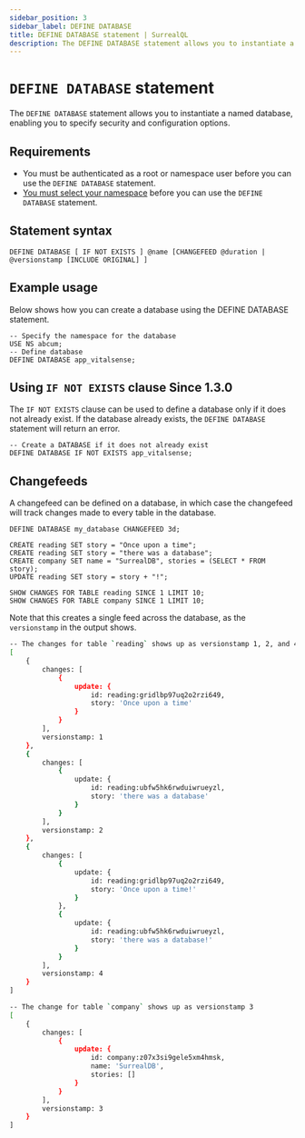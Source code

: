 ```yaml
---
sidebar_position: 3
sidebar_label: DEFINE DATABASE
title: DEFINE DATABASE statement | SurrealQL
description: The DEFINE DATABASE statement allows you to instantiate a named database, enabling you to specify security and configuration options.
---
```


# `DEFINE DATABASE` statement

The `DEFINE DATABASE` statement allows you to instantiate a named database, enabling you to specify security and configuration options.

## Requirements

- You must be authenticated as a root or namespace user before you can use the `DEFINE DATABASE` statement.
- [You must select your namespace](/docs/surrealdb/2.x/surrealql/statements/use) before you can use the `DEFINE DATABASE` statement.

## Statement syntax

```surql title="SurrealQL Syntax"
DEFINE DATABASE [ IF NOT EXISTS ] @name [CHANGEFEED @duration | @versionstamp [INCLUDE ORIGINAL] ]
```

## Example usage 
Below shows how you can create a database using the DEFINE DATABASE statement.

```surql
-- Specify the namespace for the database
USE NS abcum;
-- Define database
DEFINE DATABASE app_vitalsense;
```

## Using `IF NOT EXISTS` clause <l className='purple'>Since 1.3.0</l>

The `IF NOT EXISTS` clause can be used to define a database only if it does not already exist. If the database already exists, the `DEFINE DATABASE` statement will return an error.

```surql
-- Create a DATABASE if it does not already exist
DEFINE DATABASE IF NOT EXISTS app_vitalsense;
```

## Changefeeds

A changefeed can be defined on a database, in which case the changefeed will track changes made to every table in the database.

```surql
DEFINE DATABASE my_database CHANGEFEED 3d;

CREATE reading SET story = "Once upon a time";
CREATE reading SET story = "there was a database";
CREATE company SET name = "SurrealDB", stories = (SELECT * FROM story);
UPDATE reading SET story = story + "!";

SHOW CHANGES FOR TABLE reading SINCE 1 LIMIT 10;
SHOW CHANGES FOR TABLE company SINCE 1 LIMIT 10;
```

Note that this creates a single feed across the database, as the `versionstamp` in the output shows.

```bash title="Response"
-- The changes for table `reading` shows up as versionstamp 1, 2, and 4
[
	{
		changes: [
			{
				update: {
					id: reading:gridlbp97uq2o2rzi649,
					story: 'Once upon a time'
				}
			}
		],
		versionstamp: 1
	},
	{
		changes: [
			{
				update: {
					id: reading:ubfw5hk6rwduiwrueyzl,
					story: 'there was a database'
				}
			}
		],
		versionstamp: 2
	},
	{
		changes: [
			{
				update: {
					id: reading:gridlbp97uq2o2rzi649,
					story: 'Once upon a time!'
				}
			},
			{
				update: {
					id: reading:ubfw5hk6rwduiwrueyzl,
					story: 'there was a database!'
				}
			}
		],
		versionstamp: 4
	}
]

-- The change for table `company` shows up as versionstamp 3
[
	{
		changes: [
			{
				update: {
					id: company:z07x3si9gele5xm4hmsk,
					name: 'SurrealDB',
					stories: []
				}
			}
		],
		versionstamp: 3
	}
]
```